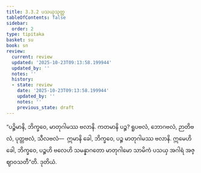 ```yaml
---
title: 3.3.2 ပသယှသုတ္တ
tableOfContents: false
sidebar:
  order: 2
type: tipitaka
basket: su
book: sn
review:
  current: review
  updated: '2025-10-23T09:13:58.199944'
  updated_by: ''
  notes: ''
  history:
  - state: review
    date: '2025-10-23T09:13:58.199944'
    updated_by: ''
    notes: ''
    previous_state: draft
---
```



<ReviewStatus review={frontmatter.review} showDetails={true} />

<HypothesisAnnotation frontmatter={frontmatter} />

<DynamicBreadcrumb />

<Division number="305" book="sn" e="ch" v="18" p="324">

<Paragraph number="1301" book="sn">
“ပဉ္စိမာနိ, ဘိက္ခဝေ, မာတုဂါမဿ ဗလာနိ. ကတမာနိ ပဉ္စ? ရူပဗလံ, ဘောဂဗလံ, ဉာတိဗလံ, ပုတ္တဗလံ, သီလဗလံ—  ဣမာနိ ခေါ, ဘိက္ခဝေ, ပဉ္စ မာတုဂါမဿ ဗလာနိ. ဣမေဟိ ခေါ, ဘိက္ခဝေ, ပဉ္စဟိ ဗလေဟိ သမန္နာဂတော မာတုဂါမော သာမိကံ ပသယှ အဂါရံ အဇ္ဈာဝသတီ”တိ.

</Paragraph>
</Division>

<Paragraph number="1302" type="center" book="sn">
ဒုတိယံ.
</Paragraph>